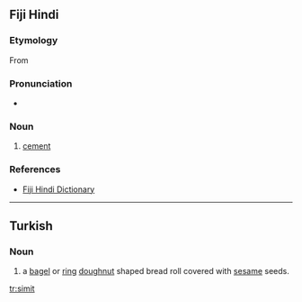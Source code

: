 ==Fiji Hindi==

===Etymology===
From {{etyl|en|hif}} {{term|cement}}

===Pronunciation===
* {{IPA|/sɪmɪt/|lang=hif}}

===Noun===
{{infl|hif|noun}}

# [[cement]]

===References===
* [http://www.geocities.com/fijihindi/FijiHindiEnglishDict.htm#s Fiji Hindi Dictionary]

----

==Turkish==
{{wikipedia}}

===Noun===
{{infl|tr|noun}}

# a [[bagel]] or [[ring]] [[doughnut]] shaped bread roll covered with [[sesame]] seeds.

[[tr:simit]]